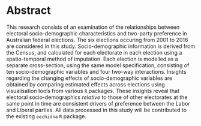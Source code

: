 # Abstract {-}

This research consists of an examination of the relationships between electoral socio-demographic characteristics and two-party preference in Australian federal elections. The six elections occuring from 2001 to 2016 are considered in this study. Socio-demographic information is derived from the Census, and calculated for each electorate in each election using a spatio-temporal method of imputation. Each election is modelled as a separate cross-section, using the same model specification, consisting of ten socio-demographic variables and four two-way interactions. Insights regarding the changing effects of socio-demographic variables are obtained by comparing estimated effects across elections using visualisation tools from various `R` packages. These insights reveal that electoral socio-demographics *relative* to those of other electorates at the same point in time are consistent drivers of preference between the Labor and Liberal parties. All data processed in this study will be contributed to the existing `eechidna` `R` package.







<!--
The following line is required to re-set page numbering after preliminary material. Do not remove
-->
\clearpage\pagenumbering{arabic}\setcounter{page}{0}
